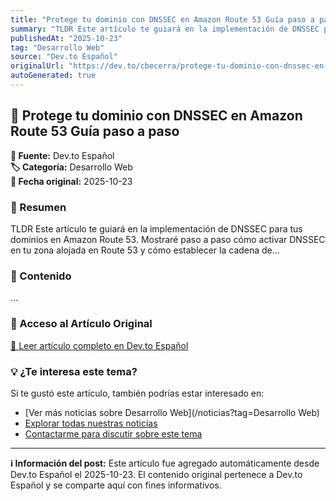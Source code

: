 ```yaml
---
title: "Protege tu dominio con DNSSEC en Amazon Route 53 Guía paso a paso"
summary: "TLDR Este artículo te guiará en la implementación de DNSSEC para tus dominios en Amazon Route 53. Mostraré paso a paso cómo activar DNSSEC en tu zona alojada en Route 53 y cómo establecer la cadena de..."
publishedAt: "2025-10-23"
tag: "Desarrollo Web"
source: "Dev.to Español"
originalUrl: "https://dev.to/cbecerra/protege-tu-dominio-con-dnssec-en-amazon-route-53-guia-paso-a-paso-59ok"
autoGenerated: true
---
```


## 📰 Protege tu dominio con DNSSEC en Amazon Route 53 Guía paso a paso

<div style={{background: '#f8f9fa', padding: '1rem', borderRadius: '8px', margin: '1rem 0', borderLeft: '4px solid #007bff'}}>

**📡 Fuente:** Dev.to Español  
**🏷️ Categoría:** Desarrollo Web  
**📅 Fecha original:** 2025-10-23

</div>

### 📝 Resumen

TLDR Este artículo te guiará en la implementación de DNSSEC para tus dominios en Amazon Route 53. Mostraré paso a paso cómo activar DNSSEC en tu zona alojada en Route 53 y cómo establecer la cadena de...

### 📖 Contenido

...

### 🔗 Acceso al Artículo Original

<div style={{textAlign: 'center', margin: '2rem 0'}}>
  <a href="https://dev.to/cbecerra/protege-tu-dominio-con-dnssec-en-amazon-route-53-guia-paso-a-paso-59ok" target="_blank" rel="noopener noreferrer" 
     style={{display: 'inline-block', background: '#007bff', color: 'white', padding: '12px 24px', 
            textDecoration: 'none', borderRadius: '8px', fontWeight: 'bold', 
            boxShadow: '0 2px 4px rgba(0,123,255,0.3)', transition: 'all 0.3s ease'}}>
    📖 Leer artículo completo en Dev.to Español
  </a>
</div>

### 💡 ¿Te interesa este tema?

Si te gustó este artículo, también podrías estar interesado en:

- [Ver más noticias sobre Desarrollo Web](/noticias?tag=Desarrollo Web)
- [Explorar todas nuestras noticias](/noticias)
- [Contactarme para discutir sobre este tema](/contact)

---

<div style={{background: '#e9ecef', padding: '1rem', borderRadius: '8px', marginTop: '2rem', fontSize: '0.9rem', color: '#6c757d'}}>

**ℹ️ Información del post:** Este artículo fue agregado automáticamente desde Dev.to Español el 2025-10-23. 
El contenido original pertenece a Dev.to Español y se comparte aquí con fines informativos.

</div>

